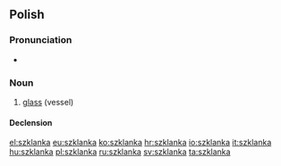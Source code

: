 ==Polish==

===Pronunciation===
* {{IPA|[ˈʂklanka]|lang=pl}}

===Noun===
{{infl|pl|noun|g=f}}

# [[glass]] (vessel)

====Declension====
{{pl-decl-noun-ka|szklan}}

[[el:szklanka]]
[[eu:szklanka]]
[[ko:szklanka]]
[[hr:szklanka]]
[[io:szklanka]]
[[it:szklanka]]
[[hu:szklanka]]
[[pl:szklanka]]
[[ru:szklanka]]
[[sv:szklanka]]
[[ta:szklanka]]